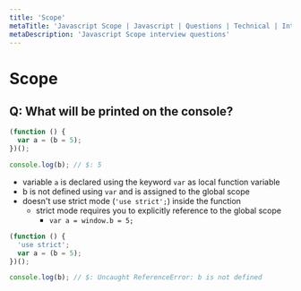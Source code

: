 ```yaml
---
title: 'Scope'
metaTitle: 'Javascript Scope | Javascript | Questions | Technical | Interview Prep | Tiffany Lea'
metaDescription: 'Javascript Scope interview questions'
---
```


# Scope


## Q: What will be printed on the console?

```javascript
(function () {
  var a = (b = 5);
})();

console.log(b); // $: 5
```

- variable `a` is declared using the keyword `var` as local function variable
- b is not defined using `var` and is assigned to the global scope
- doesn't use strict mode (`'use strict';`) inside the function
  - strict mode requires you to explicitly reference to the global scope
    - `var a = window.b = 5;`

```javascript
(function () {
  'use strict';
  var a = (b = 5);
})();

console.log(b); // $: Uncaught ReferenceError: b is not defined
```

